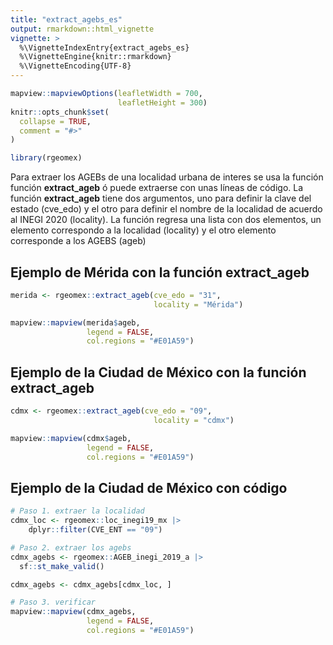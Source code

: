 ```yaml
---
title: "extract_agebs_es"
output: rmarkdown::html_vignette
vignette: >
  %\VignetteIndexEntry{extract_agebs_es}
  %\VignetteEngine{knitr::rmarkdown}
  %\VignetteEncoding{UTF-8}
---
```


```r
mapview::mapviewOptions(leafletWidth = 700, 
                        leafletHeight = 300)
knitr::opts_chunk$set(
  collapse = TRUE,
  comment = "#>"
)
```

```r
library(rgeomex)
```

Para extraer los AGEBs de una localidad urbana de interes se usa la función función **extract_ageb** ó puede extraerse con unas líneas  de código. La función **extract_ageb** tiene dos argumentos, uno para definir la clave del estado (cve_edo) y el otro para definir el nombre de la localidad de acuerdo al INEGI 2020 (locality). La función regresa una lista con dos elementos, un elemento correspondo a la localidad (locality) y el otro elemento corresponde a los AGEBS (ageb)


## Ejemplo de Mérida con la función **extract_ageb** 
```r
merida <- rgeomex::extract_ageb(cve_edo = "31",
                                locality = "Mérida")

mapview::mapview(merida$ageb, 
                 legend = FALSE, 
                 col.regions = "#E01A59")
```


## Ejemplo de la Ciudad de México con la función **extract_ageb** 

```r
cdmx <- rgeomex::extract_ageb(cve_edo = "09",
                                locality = "cdmx")

mapview::mapview(cdmx$ageb, 
                 legend = FALSE, 
                 col.regions = "#E01A59")
```


## Ejemplo de la Ciudad de México con **código** 
```r
# Paso 1. extraer la localidad 
cdmx_loc <- rgeomex::loc_inegi19_mx |>
    dplyr::filter(CVE_ENT == "09") 

# Paso 2. extraer los agebs 
cdmx_agebs <- rgeomex::AGEB_inegi_2019_a |>
  sf::st_make_valid()

cdmx_agebs <- cdmx_agebs[cdmx_loc, ]

# Paso 3. verificar 
mapview::mapview(cdmx_agebs,
                 legend = FALSE, 
                 col.regions = "#E01A59")
```
